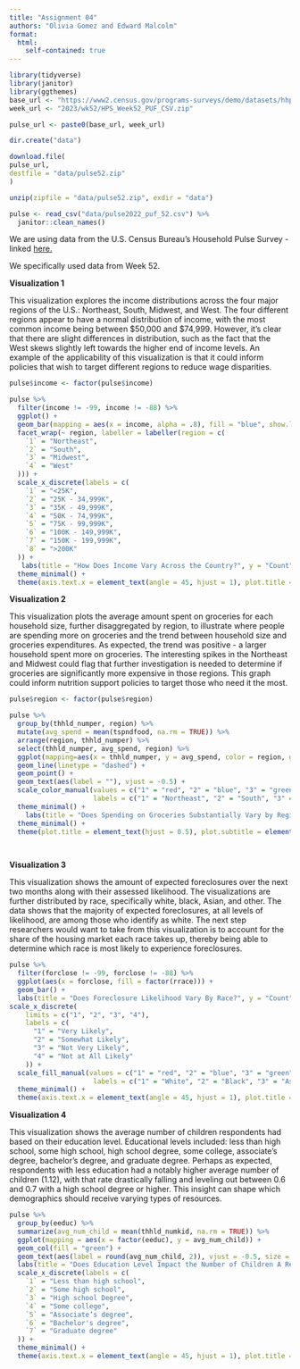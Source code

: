 ```yaml
---
title: "Assignment 04"
authors: "Olivia Gomez and Edward Malcolm"
format:
  html:
    self-contained: true
---
```


```r

library(tidyverse)
library(janitor)
library(ggthemes)
base_url <- "https://www2.census.gov/programs-surveys/demo/datasets/hhp/"
week_url <- "2023/wk52/HPS_Week52_PUF_CSV.zip"

pulse_url <- paste0(base_url, week_url)

dir.create("data")

download.file(
pulse_url,
destfile = "data/pulse52.zip"
)

unzip(zipfile = "data/pulse52.zip", exdir = "data")

pulse <- read_csv("data/pulse2022_puf_52.csv") %>%
  janitor::clean_names()


```

We are using data from the U.S. Census Bureau's Household Pulse Survey - linked [here.](https://www2.census.gov/programs-surveys/demo/datasets/hhp/)

We specifically used data from Week 52.

**Visualization 1**

This visualization explores the income distributions across the four major regions of the U.S.: Northeast, South, Midwest, and West. The four different regions appear to have a normal distribution of income, with the most common income being between \$50,000 and \$74,999. However, it's clear that there are slight differences in distribution, such as the fact that the West skews slightly left towards the higher end of income levels. An example of the applicability of this visualization is that it could inform policies that wish to target different regions to reduce wage disparities.

```r

pulse$income <- factor(pulse$income)

pulse %>%
  filter(income != -99, income != -88) %>%
  ggplot() +
  geom_bar(mapping = aes(x = income, alpha = .8), fill = "blue", show.legend = FALSE) +
  facet_wrap(~ region, labeller = labeller(region = c(
    `1` = "Northeast",
    `2` = "South",
    `3` = "Midwest",
    `4` = "West"
  ))) +
  scale_x_discrete(labels = c(
    `1` = "<25K",
    `2` = "25K - 34,999K",
    `3` = "35K - 49,999K",
    `4` = "50K - 74,999K",
    `5` = "75K - 99,999K",
    `6` = "100K - 149,999K",
    `7` = "150K - 199,999K",
    `8` = ">200K"
  )) +
   labs(title = "How Does Income Vary Across the Country?", y = "Count" , x = "Income Bracket ($)", subtitle = "Income Distribution in the Four Regions of the U.S.", caption = "Source: U.S. Census Bureau Household Pulse Survey") +
  theme_minimal() +
  theme(axis.text.x = element_text(angle = 45, hjust = 1), plot.title = element_text(hjust = 0.5), plot.subtitle = element_text(hjust = 0.5), panel.grid = element_blank())
```

**Visualization 2**

This visualization plots the average amount spent on groceries for each household size, further disaggregated by region, to illustrate where people are spending more on groceries and the trend between household size and groceries expenditures. As expected, the trend was positive - a larger household spent more on groceries. The interesting spikes in the Northeast and Midwest could flag that further investigation is needed to determine if groceries are significantly more expensive in those regions. This graph could inform nutrition support policies to target those who need it the most.

```r

pulse$region <- factor(pulse$region)

pulse %>%
  group_by(thhld_numper, region) %>%
  mutate(avg_spend = mean(tspndfood, na.rm = TRUE)) %>%
  arrange(region, thhld_numper) %>%
  select(thhld_numper, avg_spend, region) %>%
  ggplot(mapping=aes(x = thhld_numper, y = avg_spend, color = region, group = region)) +
  geom_line(linetype = "dashed") + 
  geom_point() +
  geom_text(aes(label = ""), vjust = -0.5) +
  scale_color_manual(values = c("1" = "red", "2" = "blue", "3" = "green", "4" = "purple"),
                     labels = c("1" = "Northeast", "2" = "South", "3" = "Midwest", "4" = "West")) +
  theme_minimal() +
    labs(title = "Does Spending on Groceries Substantially Vary by Region and Household Size?", y = "Average Amount Spent on Groceries ($)", x = "Total Number of People in Household", color = "Region", subtitle = "Average Amount Spent on Groceries Compared to Household Size, by Region", caption = "Source: U.S. Census Bureau Household Pulse Survey") +
  theme_minimal() +
  theme(plot.title = element_text(hjust = 0.5), plot.subtitle = element_text(hjust = 0.5), text = element_text(size = 9))

  
```

**Visualization 3**

This visualization shows the amount of expected foreclosures over the next two months along with their assessed likelihood. The visualizations are further distributed by race, specifically white, black, Asian, and other. The data shows that the majority of expected foreclosures, at all levels of likelihood, are among those who identify as white. The next step researchers would want to take from this visualization is to account for the share of the housing market each race takes up, thereby being able to determine which race is most likely to experience foreclosures.

```r
pulse %>%
  filter(forclose != -99, forclose != -88) %>%
  ggplot(aes(x = forclose, fill = factor(rrace))) +  
  geom_bar() +
  labs(title = "Does Foreclosure Likelihood Vary By Race?", y = "Count", x = "Response", fill = "Race", subtitle = "Likelihood of Foreclosure on Home in the Next Two Months, by Race", caption = "Source: U.S. Census Bureau Household Pulse Survey") +
scale_x_discrete(
    limits = c("1", "2", "3", "4"),
    labels = c(
      "1" = "Very Likely",
      "2" = "Somewhat Likely",
      "3" = "Not Very Likely",
      "4" = "Not at All Likely"
    )) +
  scale_fill_manual(values = c("1" = "red", "2" = "blue", "3" = "green", "4" = "purple"),
                     labels = c("1" = "White", "2" = "Black", "3" = "Asian", "4" = "Any other Race")) +
  theme_minimal() +
  theme(axis.text.x = element_text(angle = 45, hjust = 1), plot.title = element_text(hjust = 0.5), plot.subtitle = element_text(hjust = 0.5))


```

**Visualization 4**

This visualization shows the average number of children respondents had based on their education level. Educational levels included: less than high school, some high school, high school degree, some college, associate's degree, bachelor's degree, and graduate degree. Perhaps as expected, respondents with less education had a notably higher average number of children (1.12), with that rate drastically falling and leveling out between 0.6 and 0.7 with a high school degree or higher. This insight can shape which demographics should receive varying types of resources.

```r
pulse %>%
  group_by(eeduc) %>%
  summarize(avg_num_child = mean(thhld_numkid, na.rm = TRUE)) %>%
  ggplot(mapping = aes(x = factor(eeduc), y = avg_num_child)) +
  geom_col(fill = "green") +
  geom_text(aes(label = round(avg_num_child, 2)), vjust = -0.5, size = 3) +
  labs(title = "Does Education Level Impact the Number of Children A Respondent Has?", y = "Average Number of Children" , x = "Education Level", subtitle = "Average Number of Children by Educational Attainment", caption = "Source: U.S. Census Bureau Household Pulse Survey") +
  scale_x_discrete(labels = c(
    `1` = "Less than high school",
    `2` = "Some high school",
    `3` = "High school Degree",
    `4` = "Some college",
    `5` = "Associate’s degree",
    `6` = "Bachelor's degree",
    `7` = "Graduate degree"
  )) +
  theme_minimal() +
  theme(axis.text.x = element_text(angle = 45, hjust = 1), plot.title = element_text(hjust = 0.5), plot.subtitle = element_text(hjust = 0.5), text = element_text(size = 9))

```
